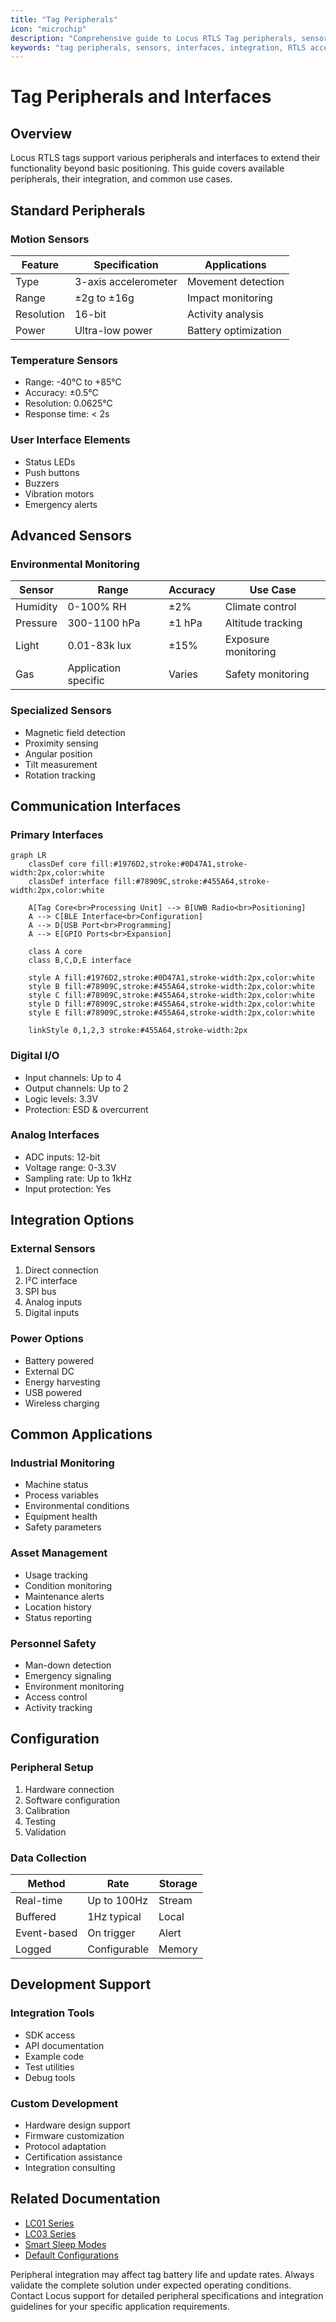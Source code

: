 ```yaml
---
title: "Tag Peripherals"
icon: "microchip"
description: "Comprehensive guide to Locus RTLS Tag peripherals, sensors, and integration options"
keywords: "tag peripherals, sensors, interfaces, integration, RTLS accessories, tag expansion"
---
```


# Tag Peripherals and Interfaces

## Overview

Locus RTLS tags support various peripherals and interfaces to extend their functionality beyond basic positioning. This guide covers available peripherals, their integration, and common use cases.

## Standard Peripherals

### Motion Sensors

| Feature    | Specification        | Applications         |
| ---------- | -------------------- | -------------------- |
| Type       | 3-axis accelerometer | Movement detection   |
| Range      | ±2g to ±16g          | Impact monitoring    |
| Resolution | 16-bit               | Activity analysis    |
| Power      | Ultra-low power      | Battery optimization |

### Temperature Sensors

* Range: -40°C to +85°C
* Accuracy: ±0.5°C
* Resolution: 0.0625°C
* Response time: \< 2s

### User Interface Elements

* Status LEDs
* Push buttons
* Buzzers
* Vibration motors
* Emergency alerts

## Advanced Sensors

### Environmental Monitoring

| Sensor   | Range                | Accuracy | Use Case            |
| -------- | -------------------- | -------- | ------------------- |
| Humidity | 0-100% RH            | ±2%      | Climate control     |
| Pressure | 300-1100 hPa         | ±1 hPa   | Altitude tracking   |
| Light    | 0.01-83k lux         | ±15%     | Exposure monitoring |
| Gas      | Application specific | Varies   | Safety monitoring   |

### Specialized Sensors

* Magnetic field detection
* Proximity sensing
* Angular position
* Tilt measurement
* Rotation tracking

## Communication Interfaces

### Primary Interfaces

```mermaid
graph LR
    classDef core fill:#1976D2,stroke:#0D47A1,stroke-width:2px,color:white
    classDef interface fill:#78909C,stroke:#455A64,stroke-width:2px,color:white

    A[Tag Core<br>Processing Unit] --> B[UWB Radio<br>Positioning]
    A --> C[BLE Interface<br>Configuration]
    A --> D[USB Port<br>Programming]
    A --> E[GPIO Ports<br>Expansion]

    class A core
    class B,C,D,E interface

    style A fill:#1976D2,stroke:#0D47A1,stroke-width:2px,color:white
    style B fill:#78909C,stroke:#455A64,stroke-width:2px,color:white
    style C fill:#78909C,stroke:#455A64,stroke-width:2px,color:white
    style D fill:#78909C,stroke:#455A64,stroke-width:2px,color:white
    style E fill:#78909C,stroke:#455A64,stroke-width:2px,color:white

    linkStyle 0,1,2,3 stroke:#455A64,stroke-width:2px
```

### Digital I/O

* Input channels: Up to 4
* Output channels: Up to 2
* Logic levels: 3.3V
* Protection: ESD & overcurrent

### Analog Interfaces

* ADC inputs: 12-bit
* Voltage range: 0-3.3V
* Sampling rate: Up to 1kHz
* Input protection: Yes

## Integration Options

### External Sensors

1. Direct connection
2. I²C interface
3. SPI bus
4. Analog inputs
5. Digital inputs

### Power Options

* Battery powered
* External DC
* Energy harvesting
* USB powered
* Wireless charging

## Common Applications

### Industrial Monitoring

* Machine status
* Process variables
* Environmental conditions
* Equipment health
* Safety parameters

### Asset Management

* Usage tracking
* Condition monitoring
* Maintenance alerts
* Location history
* Status reporting

### Personnel Safety

* Man-down detection
* Emergency signaling
* Environment monitoring
* Access control
* Activity tracking

## Configuration

### Peripheral Setup

1. Hardware connection
2. Software configuration
3. Calibration
4. Testing
5. Validation

### Data Collection

| Method      | Rate         | Storage |
| ----------- | ------------ | ------- |
| Real-time   | Up to 100Hz  | Stream  |
| Buffered    | 1Hz typical  | Local   |
| Event-based | On trigger   | Alert   |
| Logged      | Configurable | Memory  |

## Development Support

### Integration Tools

* SDK access
* API documentation
* Example code
* Test utilities
* Debug tools

### Custom Development

* Hardware design support
* Firmware customization
* Protocol adaptation
* Certification assistance
* Integration consulting

## Related Documentation

* [LC01 Series](./tagtypes/lc01series)
* [LC03 Series](./tagtypes/lc03series)
* [Smart Sleep Modes](./smartsleepmodes)
* [Default Configurations](./defaultconfigurations)

<Callout type="warning">
  Peripheral integration may affect tag battery life and update rates. Always validate the complete solution under expected operating conditions.
</Callout>

<Callout type="info">
  Contact Locus support for detailed peripheral specifications and integration guidelines for your specific application requirements.
</Callout>
